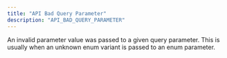 ```yaml
---
title: "API Bad Query Parameter"
description: "API_BAD_QUERY_PARAMETER"
---
```


An invalid parameter value was passed to a given query parameter. This is usually when an unknown enum variant is passed to an enum parameter.
